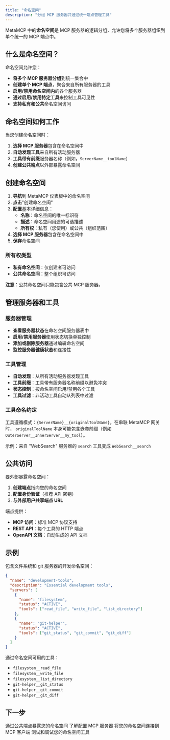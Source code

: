 ```yaml
---
title: "命名空间"
description: "分组 MCP 服务器并通过统一端点管理工具"
---
```


MetaMCP 中的**命名空间**是 MCP 服务器的逻辑分组，允许您将多个服务器组织到单个统一的 MCP 端点中。

## 什么是命名空间？

命名空间允许您：

- **将多个 MCP 服务器分组**到统一集合中
- **创建单个 MCP 端点**，聚合来自所有服务器的工具
- **启用/禁用命名空间内**的各个服务器
- **通过启用/禁用特定工具**来控制工具可见性
- **支持私有和公共**命名空间访问

## 命名空间如何工作

当您创建命名空间时：

1. **选择 MCP 服务器**包含在命名空间中
2. **自动发现工具**来自所有活动服务器
3. **工具带有前缀**服务器名称（例如，`ServerName__toolName`）
4. **创建公共端点**以外部暴露命名空间

## 创建命名空间

1. **导航**到 MetaMCP 仪表板中的命名空间
2. **点击**"创建命名空间"
3. **配置**基本详细信息：
   - **名称**：命名空间的唯一标识符
   - **描述**：命名空间用途的可选描述
   - **所有权**：私有（您使用）或公共（组织范围）
4. **选择 MCP 服务器**包含在命名空间中
5. **保存**命名空间

### 所有权类型

- **私有命名空间**：仅创建者可访问
- **公共命名空间**：整个组织可访问

**注意**：公共命名空间只能包含公共 MCP 服务器。

## 管理服务器和工具

### 服务器管理

- **查看服务器状态**在命名空间服务器表中
- **启用/禁用服务器**使用状态切换单独控制
- **添加或删除服务器**通过编辑命名空间
- **监控服务器健康状态**和连接性

### 工具管理

- **自动发现**：从所有活动服务器发现工具
- **工具前缀**：工具带有服务器名称前缀以避免冲突
- **状态控制**：按命名空间启用/禁用各个工具
- **工具过滤**：非活动工具自动从列表中过滤

### 工具命名约定

工具遵循模式：`{ServerName}__{originalToolName}`。在串联 MetaMCP 网关时，
`originalToolName` 本身可能包含嵌套前缀（例如 `OuterServer__InnerServer__my_tool`）。

示例：来自 "WebSearch" 服务器的 `search` 工具变成 `WebSearch__search`

## 公共访问

要外部暴露命名空间：

1. **创建端点**指向您的命名空间
2. **配置身份验证**（推荐 API 密钥）
3. **与外部用户共享端点 URL**

端点提供：
- **MCP 访问**：标准 MCP 协议支持
- **REST API**：每个工具的 HTTP 端点
- **OpenAPI 文档**：自动生成的 API 文档

## 示例

包含文件系统和 git 服务器的开发命名空间：

```json
{
  "name": "development-tools",
  "description": "Essential development tools",
  "servers": [
    {
      "name": "filesystem",
      "status": "ACTIVE",
      "tools": ["read_file", "write_file", "list_directory"]
    },
    {
      "name": "git-helper", 
      "status": "ACTIVE",
      "tools": ["git_status", "git_commit", "git_diff"]
    }
  ]
}
```

通过命名空间可用的工具：
- `filesystem__read_file`
- `filesystem__write_file` 
- `filesystem__list_directory`
- `git-helper__git_status`
- `git-helper__git_commit`
- `git-helper__git_diff`

## 下一步

<CardGroup cols={2}>
  <Card title="创建端点" icon="link" href="/cn/concepts/endpoints">
    通过公共端点暴露您的命名空间
  </Card>
  
  <Card title="MCP 服务器" icon="server" href="/cn/concepts/mcp-servers">
    了解配置 MCP 服务器
  </Card>
  
  <Card title="集成设置" icon="plug" href="/cn/integrations/cursor">
    将您的命名空间连接到 MCP 客户端
  </Card>
  
  <Card title="检查器" icon="search-code" href="/cn/concepts/inspector">
    测试和调试您的命名空间工具
  </Card>
</CardGroup> 

